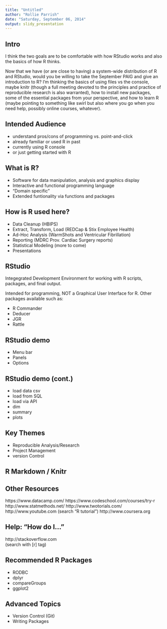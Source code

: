 ```yaml
---
title: "Untitled"
author: "Rollie Parrish"
date: "Saturday, September 06, 2014"
output: slidy_presentation
---
```



## Intro

I think the two goals are to be comfortable with how RStudio works and also the basics of how R thinks.

Now that we have (or are close to having) a system-wide distribution of R and RStudio, would you be willing to take the September PAIG and give an introduction to R?  I’m thinking the basics of using files vs the console, maybe knitr (though a full meeting devoted to the principles and practice of reproducible research is also warranted), how to install new packages, some of the essential packages from your perspective, and how to learn R (maybe pointing to something like swirl but also where you go when you need help, possibly online courses, whatever).


## Intended Audience

- understand pros/cons of programming vs. point-and-click
- already familiar or used R in past
- currently using R console
- or just getting started with R



## What is R?

- Software for data manipulation, analysis and graphics display
- Interactive and functional programming language
- "Domain specific"
- Extended funtionality via functions and packages



## How is R used here?

- Data Cleanup (HBIPS)
- Extract, Transform, Load (REDCap & Stix Employee Health)
- Ad-Hoc Analysis (WarmShots and Ventricular Fibrillation)
- Reporting (MDRC Prov. Cardiac Surgery reports)
- Statistical Modeling (more to come)
- Presentations



## RStudio

Integegrated Development Environment for working with R scripts, packages, and final output.

Intended for programming, NOT a Graphical User Interface for R. Other packages available such as:

- R Commander
- Deducer
- JGR
- Rattle



## RStudio demo

- Menu bar
- Panels
- Options


## RStudio demo (cont.)

- load data csv
- load from SQL
- load via API
- dim
- summary
- plots




## Key Themes
- Reproducible Analysis/Research
- Project Management
- version Control



## R Markdown / Knitr




## Other Resources

https://www.datacamp.com/
https://www.codeschool.com/courses/try-r
http://www.statmethods.net/
http://www.twotorials.com/
http://www.youtube.com (search "R tutorial")
http://www.coursera.org



## Help: "How do I..."

http://stackoverflow.com  
(search with [r] tag)




## Recommended R Packages

 - RODBC
 - dplyr
 - compareGroups
 - ggplot2
 
 

## Advanced Topics

- Version Control (Git)
- Writing Packages



